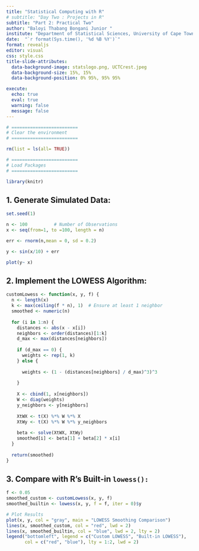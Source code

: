 ```yaml
---
title: "Statistical Computing with R"
# subtitle: "Day Two : Projects in R"
subtitle: "Part 2: Practical Two"
author: "Baloyi Thabang Bongani Junior "
institute: "Department of Statistical Sciences, University of Cape Town"
date:  "`r format(Sys.time(), '%d %B %Y')`"
format: revealjs
editor: visual
css: style.css
title-slide-attributes: 
  data-background-image: statslogo.png, UCTCrest.jpeg
  data-background-size: 15%, 15%
  data-background-position: 0% 95%, 95% 95%

execute: 
  echo: true
  eval: true
  warning: false
  message: false
---
```


```r

# =========================
# Clear the environment
# =========================

rm(list = ls(all= TRUE))

```

```r

# =========================
# Load Packages
# =========================

library(knitr)
```

## 1. **Generate Simulated Data:**

```r
set.seed(1)

n <- 100          # Number of Observations 
x <- seq(from=1, to =100, length = n)

err <- rnorm(n,mean = 0, sd = 0.2)

y <- sin(x/10) + err

plot(y~ x)
```

## 2. Implement the LOWESS Algorithm:

```r

customLowess <- function(x, y, f) {
  n <- length(x)
  k <- max(ceiling(f * n), 1)  # Ensure at least 1 neighbor
  smoothed <- numeric(n)
  
  for (i in 1:n) {
    distances <- abs(x - x[i])
    neighbors <- order(distances)[1:k]
    d_max <- max(distances[neighbors])
    
    if (d_max == 0) {
      weights <- rep(1, k)
    } else {
      
      weights <- (1 - (distances[neighbors] / d_max)^3)^3
      
    }
    
    X <- cbind(1, x[neighbors])
    W <- diag(weights)
    y_neighbors <- y[neighbors]
    
    XtWX <- t(X) %*% W %*% X
    XtWy <- t(X) %*% W %*% y_neighbors
    
    beta <- solve(XtWX, XtWy)
    smoothed[i] <- beta[1] + beta[2] * x[i]
  }
  
  return(smoothed)
}


```

## 3. **Compare with R’s Built-in `lowess():`**

```r

f <- 0.05
smoothed_custom <- customLowess(x, y, f)
smoothed_builtin <- lowess(x, y, f = f, iter = 0)$y

# Plot Results
plot(x, y, col = "gray", main = "LOWESS Smoothing Comparison")
lines(x, smoothed_custom, col = "red", lwd = 2)
lines(x, smoothed_builtin, col = "blue", lwd = 2, lty = 2)
legend("bottomleft", legend = c("Custom LOWESS", "Built-in LOWESS"),
       col = c("red", "blue"), lty = 1:2, lwd = 2)
```
